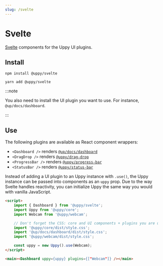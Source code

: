 ```yaml
---
slug: /svelte
---
```



# Svelte

[Svelte][] components for the Uppy UI plugins.

## Install

<Tabs>
  <TabItem value="npm" label="NPM" default>

```shell
npm install @uppy/svelte
```

  </TabItem>

  <TabItem value="yarn" label="Yarn">

```shell
yarn add @uppy/svelte
```

  </TabItem>
</Tabs>

:::note

You also need to install the UI plugin you want to use. For instance,
`@up/docs/dashboard`.

:::

## Use

The following plugins are available as React component wrappers:

- `<Dashboard />` renders [`@up/docs/dashboard`](/docs/dashboard)
- `<DragDrop />` renders [`@uppy/drag-drop`](/docs/drag-drop)
- `<ProgressBar />` renders [`@uppy/progress-bar`](/docs/progress-bar)
- `<StatusBar />` renders [`@uppy/status-bar`](/docs/status-bar)

Instead of adding a UI plugin to an Uppy instance with `.use()`, the Uppy
instance can be passed into components as an `uppy` prop. Due to the way Svelte
handles reactivity, you can initialize Uppy the same way you would with vanilla
JavaScript.

```html
<script>
	import { Dashboard } from '@uppy/svelte';
	import Uppy from '@uppy/core';
	import Webcam from '@uppy/webcam';

	// Don't forget the CSS: core and UI components + plugins you are using
	import '@uppy/core/dist/style.css';
	import '@up/docs/dashboard/dist/style.css';
	import '@uppy/webcam/dist/style.css';

	const uppy = new Uppy().use(Webcam);
</script>

<main><Dashboard uppy={uppy} plugins={["Webcam"]} /></main>
```

[svelte]: https://svelte.dev
